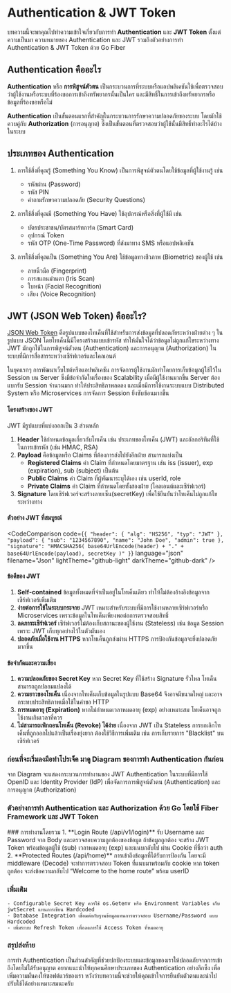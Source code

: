 
# Authentication & JWT Token
บทความนี้จะพาคุณไปทำความเข้าใจเกี่ยวกับการทำ **Authentication** และ **JWT Token** ตั้งแต่ความเป็นมา ความหมายของ Authentication และ JWT รวมถึงตัวอย่างการทำ Authentication & JWT Token ด้วย Go Fiber

## Authentication คืออะไร
**Authentication** หรือ **การพิสูจน์ตัวตน** เป็นกระบวนการที่ระบบหรือแอปพลิเคชันใช้เพื่อตรวจสอบว่าผู้ใช้งานหรือระบบที่ร้องขอการเข้าถึงทรัพยากรนั้นเป็นใคร และมีสิทธิ์ในการเข้าถึงทรัพยากรหรือข้อมูลที่ร้องขอหรือไม่

**Authentication** เป็นขั้นตอนแรกที่สำคัญในกระบวนการรักษาความปลอดภัยของระบบ โดยมักใช้ควบคู่กับ **Authorization** (การอนุญาต) ซึ่งเป็นขั้นตอนที่ตรวจสอบว่าผู้ใช้นั้นมีสิทธิ์ทำอะไรได้บ้างในระบบ
<AnimatedBeamDemo/>
## ประเภทของ Authentication
1. การใช้สิ่งที่คุณรู้ (Something You Know) เป็นการพิสูจน์ตัวตนโดยใช้ข้อมูลที่ผู้ใช้งานรู้ เช่น
    - รหัสผ่าน (Password)
    - รหัส PIN
    - คำถามรักษาความปลอดภัย (Security Questions)

2. การใช้สิ่งที่คุณมี (Something You Have) ใช้อุปกรณ์หรือสิ่งที่ผู้ใช้มี เช่น
    - บัตรประชาชน/บัตรสมาร์ทการ์ด (Smart Card)
    - อุปกรณ์ Token
    - รหัส OTP (One-Time Password) ที่ส่งมาทาง SMS หรือแอปพลิเคชัน

3. การใช้สิ่งที่คุณเป็น (Something You Are) ใช้ข้อมูลทางชีวภาพ (Biometric) ของผู้ใช้ เช่น
    - ลายนิ้วมือ (Fingerprint)
    - การสแกนม่านตา (Iris Scan)
    - ใบหน้า (Facial Recognition)
    - เสียง (Voice Recognition)

## JWT (JSON Web Token) คืออะไร?
[JSON Web Token](https://jwt.io) คือรูปแบบของโทเค็นที่ใช้สำหรับการส่งข้อมูลที่ปลอดภัยระหว่างฝ่ายต่าง ๆ ในรูปแบบ JSON โดยโทเค็นนี้มีโครงสร้างแบบเข้ารหัส ทำให้มั่นใจได้ว่าข้อมูลไม่ถูกแก้ไขระหว่างทาง
JWT มักถูกใช้ในการพิสูจน์ตัวตน (Authentication) และการอนุญาต (Authorization) ในระบบที่มีการสื่อสารระหว่างเซิร์ฟเวอร์และไคลเอนต์

ในยุคแรกๆ การพัฒนาเว็บไซต์หรือแอปพลิเคชัน การจัดการผู้ใช้งานมักทำโดยการเก็บข้อมูลผู้ใช้ไว้ใน Session บน Server ซึ่งมีข้อจำกัดในเรื่องของ Scalability เมื่อมีผู้ใช้งานมากขึ้น Server ต้องแบกรับ Session จำนวนมาก ทำให้ประสิทธิภาพลดลง และเมื่อมีการใช้งานระบบแบบ Distributed System หรือ Microservices การจัดการ Session ยิ่งซับซ้อนมากขึ้น 

#### โครงสร้างของ JWT
JWT มีรูปแบบที่แบ่งออกเป็น 3 ส่วนหลัก
1. **Header** ใช้กำหนดข้อมูลเกี่ยวกับโทเค็น เช่น ประเภทของโทเค็น (JWT) และอัลกอริทึมที่ใช้ในการเข้ารหัส (เช่น HMAC, RSA)
2. **Payload** คือข้อมูลหรือ Claims ที่ต้องการส่งไปยังอีกฝ่าย สามารถแบ่งเป็น
    - **Registered Claims** ค่า Claim ที่กำหนดโดยมาตรฐาน เช่น iss (issuer), exp (expiration), sub (subject) เป็นต้น
    - **Public Claims** ค่า Claim ที่ผู้พัฒนาระบุได้เอง เช่น userId, role
    - **Private Claims** ค่า Claim ที่กำหนดโดยทั้งสองฝ่าย (ไคลเอนต์และเซิร์ฟเวอร์)
3. **Signature** โดยเซิร์ฟเวอร์จะสร้างลายเซ็น(secretKey) เพื่อใช้ยืนยันว่าโทเค็นไม่ถูกแก้ไขระหว่างทาง


#### ตัวอย่าง JWT ที่สมบูรณ์
<CodeComparison code={`{
    "header": {
        "alg": "HS256",
        "typ": "JWT"
    },
    "payload": {
        "sub": "1234567890",
        "name": "John Doe",
        "admin": true
    },
    "signature": "HMACSHA256(
        base64UrlEncode(header) + "." +
        base64UrlEncode(payload),
        secretKey
    )"
}`} 
language="json" 
filename="Json"
lightTheme="github-light"
darkTheme="github-dark"
/>

#### ข้อดีของ JWT
1. **Self-contained** ข้อมูลทั้งหมดที่จำเป็นอยู่ในโทเค็นเดียว ทำให้ไม่ต้องอ้างอิงข้อมูลจากเซิร์ฟเวอร์เพิ่มเติม
2. **ง่ายต่อการใช้ในระบบกระจาย** JWT เหมาะสำหรับระบบที่มีการใช้งานหลายเซิร์ฟเวอร์หรือ Microservices เพราะข้อมูลในโทเค็นเพียงพอต่อการตรวจสอบสิทธิ์
3. **ลดภาระเซิร์ฟเวอร์** เซิร์ฟเวอร์ไม่ต้องเก็บสถานะของผู้ใช้งาน (Stateless) เช่น ข้อมูล Session เพราะ JWT เก็บทุกอย่างไว้ในตัวมันเอง
4. **ปลอดภัยเมื่อใช้งาน HTTPS** หากโทเค็นถูกส่งผ่าน HTTPS การป้องกันข้อมูลจะยิ่งปลอดภัยมากขึ้น

#### ข้อจำกัดและความเสี่ยง
1. **ความปลอดภัยของ Secret Key** หาก Secret Key ที่ใช้สร้าง Signature รั่วไหล โทเค็นสามารถถูกปลอมแปลงได้
2. **ความยาวของโทเค็น** เนื่องจากโทเค็นเก็บข้อมูลในรูปแบบ Base64 จึงอาจมีขนาดใหญ่ และอาจกระทบประสิทธิภาพเมื่อใช้ในคำขอ HTTP
3. **การหมดอายุ (Expiration)** หากไม่กำหนดเวลาหมดอายุ (exp) อย่างเหมาะสม โทเค็นอาจถูกใช้งานเกินเวลาที่ควร
4. **ไม่สามารถเพิกถอนโทเค็น (Revoke) ได้ง่าย** เนื่องจาก JWT เป็น Stateless การยกเลิกโทเค็นที่ถูกออกไปแล้วเป็นเรื่องยุ่งยาก ต้องใช้วิธีการเพิ่มเติม เช่น การเก็บรายการ "Blacklist" บนเซิร์ฟเวอร์

### ก่อนที่จะเริ่มลงมือทำโปรเจ็ค มาดู Diagram ของการทำ Authentication กันก่อน
<Diagram/>
จาก Diagram จะแสดงกระบวนการทำงานของ JWT Authentication ในระบบที่มีการใช้ OpenID และ Identity Provider (IdP) เพื่อจัดการการพิสูจน์ตัวตน (Authentication) และการอนุญาต (Authorization)

### ตัวอย่างการทำ Authentication และ Authorization ด้วย Go โดยใช้ Fiber Framework และ JWT Token
<CodeTabs/>
### การทำงานโดยรวม
1. **Login Route (/api/v1/login)** รับ Username และ Password จาก Body และตรวจสอบความถูกต้องของข้อมูล ถ้าข้อมูลถูกต้อง จะสร้าง JWT Token พร้อมข้อมูลผู้ใช้ (sub) เวลาหมดอายุ (exp) และแนบกลับไป ผ่าน Cookie ที่ชื่อว่า auth
2. **Protected Routes (/api/home)** การเข้าถึงข้อมูลที่ได้รับการป้องกัน โดยจะมี middleware (Decode) จะทำการตรวจสอบ Token ที่แนบมาพร้อมกับ cookie หาก token ถูกต้อง จะส่งข้อความกลับไป “Welcome to the home route” พร้อม userID

### เพิ่มเติม
    - Configurable Secret Key ควรใช้ os.Getenv หรือ Environment Variables เก็บ jwtSecret แทนการเขียน Hardcoded
    - Database Integration เชื่อมต่อกับฐานข้อมูลแทนการตรวจสอบ Username/Password แบบ Hardcoded
    - เพิ่มระบบ Refresh Token เพื่อลดการใช้ Access Token ที่หมดอายุ

### สรุปส่งท้าย
การทำ Authentication เป็นส่วนสำคัญที่ช่วยปกป้องระบบและข้อมูลของเราให้ปลอดภัยจากการเข้าถึงโดยไม่ได้รับอนุญาต อยากแนะนำให้ทุกคนศึกษาประเภทของ Authentication อย่างลึกซึ้ง เพื่อเพิ่มความมั่นคงให้ซอฟต์แวร์ของเรา หวังว่าบทความนี้จะช่วยให้คุณเข้าใจการยืนยันตัวตนและนำไปปรับใช้ได้อย่างเหมาะสมนะครับ